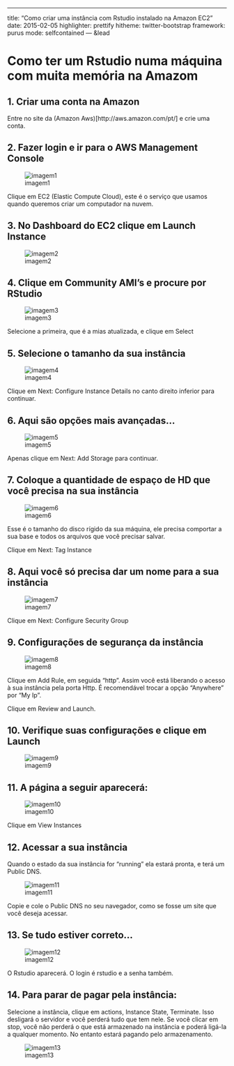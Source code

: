 ---
title: "Como criar uma instância com Rstudio instalado na Amazon EC2"
date: 2015-02-05
highlighter: prettify
hitheme: twitter-bootstrap
framework: purus
mode: selfcontained
--- &lead

# Como ter um Rstudio numa máquina com muita memória na Amazom

## 1. Criar uma conta na Amazon

Entre no site da (Amazon Aws)[http://aws.amazon.com/pt/] e crie uma conta.

## 2. Fazer login e ir para o AWS Management Console

![imagem1][id1]

Clique em EC2 (Elastic Compute Cloud), este é o serviço que usamos quando queremos criar um computador na nuvem.

## 3. No Dashboard do EC2 clique em Launch Instance

![imagem2][id2]

## 4. Clique em Community AMI's e procure por RStudio

![imagem3][id3]

Selecione a primeira, que é a mias atualizada, e clique em Select

## 5. Selecione o tamanho da sua instância

![imagem4][id4]

Clique em Next: Configure Instance Details no canto direito inferior para continuar.

## 6. Aqui são opções mais avançadas...

![imagem5][id5]

Apenas clique em Next: Add Storage para continuar.

## 7. Coloque a quantidade de espaço de HD que você precisa na sua instância

![imagem6][id6]

Esse é o tamanho do disco rígido da sua máquina, ele precisa comportar a sua base e todos os arquivos que você precisar salvar.

Clique em Next: Tag Instance

## 8. Aqui você só precisa dar um nome para a sua instância

![imagem7][id7] 

Clique em Next: Configure Security Group

## 9. Configurações de segurança da instância

![imagem8][id8]

Clique em Add Rule, em seguida "http". Assim você está liberando o acesso à sua instância pela porta Http. 
É recomendável trocar a opção "Anywhere"  por "My Ip".

Clique em Review and Launch.

## 10. Verifique suas configurações e clique em Launch

![imagem9][id9]

## 11. A página a seguir aparecerá:

![imagem10][id10]

Clique em View Instances

## 12. Acessar a sua instância

Quando o estado da sua instância for "running" ela estará pronta, e terá um Public DNS.

![imagem11][id11]

Copie e cole o Public DNS no seu navegador, como se fosse um site que você deseja acessar.

## 13. Se tudo estiver correto...

![imagem12][id12]

O Rstudio aparecerá. O login é rstudio e a senha também.

## 14. Para parar de pagar pela instância:

Selecione a instância, clique em actions, Instance State, Terminate.
Isso desligará o servidor e você perderá tudo que tem nele. 
Se você clicar em stop, você não perderá o que está armazenado na instância e poderá ligá-la a qualquer momento. No entanto estará pagando pelo armazenamento.

![imagem13][id13]

[id1]: aws-instancia-imagens/passo1.PNG "Title"
[id2]: aws-instancia-imagens/passo2.PNG "Title"
[id3]: aws-instancia-imagens/passo3.PNG "Title"
[id4]: aws-instancia-imagens/passo4.PNG "Title"
[id5]: aws-instancia-imagens/passo5.PNG "Title"
[id6]: aws-instancia-imagens/passo6.PNG "Title"
[id7]: aws-instancia-imagens/passo7.PNG "Title"
[id8]: aws-instancia-imagens/passo8.PNG "Title"
[id9]: aws-instancia-imagens/passo9.PNG "Title"
[id10]: aws-instancia-imagens/passo10.PNG "Title"
[id11]: aws-instancia-imagens/passo11.PNG "Title"
[id12]: aws-instancia-imagens/passo12.PNG "Title"
[id13]: aws-instancia-imagens/passo13.PNG "Title"





